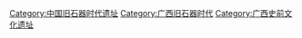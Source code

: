 [[Category:中国旧石器时代遗址|Category:中国旧石器时代遗址]]
[[Category:广西旧石器时代|Category:广西旧石器时代]]
[[Category:广西史前文化遗址|Category:广西史前文化遗址]]